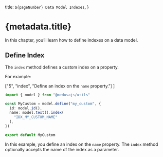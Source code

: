   title: `${pageNumber} Data Model Indexes`,
}

# {metadata.title}

In this chapter, you’ll learn how to define indexes on a data model.

## Define Index

The `index` method defines a custom index on a property.

For example:

  ["5", "index", "Define an index on the `name` property."]
]

```ts highlights={highlights}
import { model } from "@medusajs/utils"

const MyCustom = model.define("my_custom", {
  id: model.id(),
  name: model.text().index(
    "IDX_MY_CUSTOM_NAME"
  ),
})

export default MyCustom
```

In this example, you define an index on the `name` property. The `index` method optionally accepts the name of the index as a parameter.
